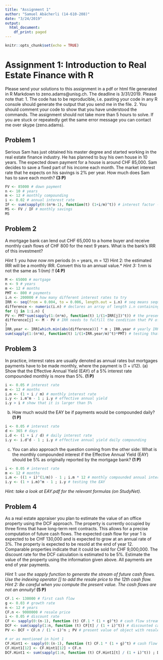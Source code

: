 ```yaml
---
title: "Assignment 1"
author: "Samuel Abächerli (14-610-208)"
date: "3/24/2019"
output:
  html_document:
    df_print: paged
---
```


```r
knitr::opts_chunk$set(echo = TRUE)
```

# Assignment 1: Introduction to Real Estate Finance with R

Please send your solutions to this assignment in a pdf or html file generated in R Markdown to zeno.adams@unisg.ch. The deadline is 3/31/2019. Please note that: 
1. The code has to be reproducible, i.e. pasting your code in any R console should generate the output that you send me in the file. 
2. You should comment your code to show that you have understood the commands. 
The assignment should not take more than 5 hours to solve. If you are stuck or repeatedly get the same error message you can contact me over skype (zeno.adams).

## Problem 1

Serious Sam has just obtained his master degree and started working in the real estate finance industry. He has planned to buy his own house in 10 years. The expected down payment for a house is around CHF 85,000. Sam decides to save a fixed part of his income each month. The market interest rate that he expects on his savings is 2% per year. How much does Sam has to save each month? **(3 P)**

```r
FV <- 85000 # down payment
n <- 10 # years
m <- 12 # monthly compounding
i <- 0.02 # annual interest rate
IF <- sum(sapply(0:(n*m-1), function(t) (1+i/m)^t)) # interest factor - first payment at the end of the first month; last payment not producing any interest
MS <- FV / IF # monthly savings
MS
```

## Problem 2

A mortgage bank can lend out CHF 65,000 to a home buyer and receive monthly cash flows of CHF 800 for the next 9 years. What is the bank's IRR of this investment?

*Hint 1: you have now n*m periods (n = years, m = 12)*
*Hint 2: the estimated IRR will be a monthly IRR. Convert this to an annual value.* 
*Hint 3: 1:n*m is not the same as 1:(n*m) !!* **(4 P)**

```r
M <- 65000 # mortgage
n <- 9 # years
m <- 12 # months
PMT <- 800 # payments
i.n <- 200000 # how many different interest rates to try
IRR <- seq(from = 0.004, to = 0.006, length.out = i.n) # seq means sequence, index starting at 1
difference <- numeric(i.n) # declares an array of length i.n containing zeros (numeric/double).
for (j in 1:i.n) {
PV <- PMT*sum(sapply(1:(n*m), function(t) 1/(1+IRR[j])^t)) # the present value of future payments using the interest rate factor, with the first payment occuring at the end of the first month, and the last payment at the end of the last month, not producing any interest
difference[j] <- M - PV # IRR needs to fulfill the condition that PV of payments is equal to initial investment
}
IRR.year <- IRR[which.min(abs(difference))] * m ; IRR.year # yearly IRR - chooses the IRR with the smallest absolute difference and annualizes it
sum(sapply(1:(n*m), function(t) 1/(1+IRR.year/m)^t)*PMT) # testing that the IRR is correct - should be close to M
```


## Problem 3 

In practice, interest rates are usually denoted as annual rates but mortgages payments have to be made monthly, where the payment is (1 + i/12). 
(a) Show that the Effective Annual Yield (EAY) of a 5% interest rate compounded monthly is more than 5%. **(1 P)** 

```r
i <- 0.05 # interest rate
m <- 12 # months
i.m <- (1 + i / m) # monthly interest rate
i.y <- i.m^m - 1 ; i.y # effective annual yield 
i.y > i # show that it is larger than 5%
```

(b) How much would the EAY be if payments would be compounded daily? **(1 P)** 

```r
i <- 0.05 # interest rate
d <- 365 # days
i.d <- (1 + i / d) # daily interest rate
i.y <- i.d^d - 1 ; i.y # effective annual yield daily compounding
```

(c) You can also approach the question coming from the other side: What is the monthly compounded interest if the Effective Annual Yield (EAY) should be 5% as originally reported by the mortgage bank? **(1 P)**

```r
i <- 0.05 # interest rate
m <- 12 # months
i.m <- ((1 + i)^(1/m)) - 1 ; i.m * 12 # monthly compounded annual interest rate for an EAY of 5%
i.y <- (1 + i.m)^m - 1 ; i.y # testing the EAY
```


*Hint: take a look at EAY.pdf for the relevant formulas (on StudyNet).*


## Problem 4 

As a real estate appraiser you plan to estimate the value of an office property using the DCF approach. The property is currently occupied by three firms that have long-term rent contracts. This allows for a precise computation of future cash flows. The expected cash flow for year 1 is expected to be CHF 130,000 and is expected to grow at an annual rate of 3%. The property is expected to be resold at the end of year 12. Comparable properties indicate that it could be sold for CHF 9,000,000. The discount rate for the DCF calculation is estimated to be 5%. Estimate the value of the property using the information given above. All payments are end of year payments. 

*Hint 1: use the sapply function to generate the stream of future cash flows. Use the indexing operator [] to add the resale price to the 12th cash flow.*
*Hint 2: Be careful when you compute the present value. The cash flows are not an annuity!* **(5 P)**

```r
CF.1 <- 130000 # first cash flow
g <- 0.03 # growth rate
n <- 12 # years
CF.n <- 9000000 # resale price
i <- 0.05 # discount rate
CF <- sapply(0:(n-1), function (t) CF.1 * (1 + g)^t) # cash flow stream for end of year payments
DCF <- sum(sapply(1:n, function (t) CF[t] / (1 + i)^t)) # discounted cash flow stream without resale price
PV <- DCF + CF.n / (1 + i)^n ; PV # present value of object with resale price

# or as mentioned in hint 1
CF.Hint1 <- sapply(0:(n-1), function (t) CF.1 * (1 + g)^t) # cash flow stream for end of year payments
CF.Hint1[12] <- CF.Hint1[12] + CF.n
DCF.Hint1 <- sum(sapply(1:n, function (t) CF.Hint1[t] / (1 + i)^t)) ; DCF.Hint1 # discounted cash flow stream without resale price
```

